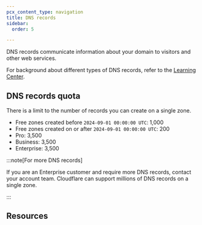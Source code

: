 ```yaml
---
pcx_content_type: navigation
title: DNS records
sidebar:
  order: 5

---
```



DNS records communicate information about your domain to visitors and other web services.

For background about different types of DNS records, refer to the [Learning Center](https://www.cloudflare.com/learning/dns/dns-records/).

## DNS records quota

There is a limit to the number of records you can create on a single <GlossaryTooltip term="DNS zone">zone</GlossaryTooltip>.

- Free zones created before `2024-09-01 00:00:00 UTC`: 1,000
- Free zones created on or after `2024-09-01 00:00:00 UTC`: 200
- Pro: 3,500
- Business: 3,500
- Enterprise: 3,500

:::note[For more DNS records]

If you are an Enterprise customer and require more DNS records, contact your account team. Cloudflare can support millions of DNS records on a single zone.

:::

## Resources

<DirectoryListing />